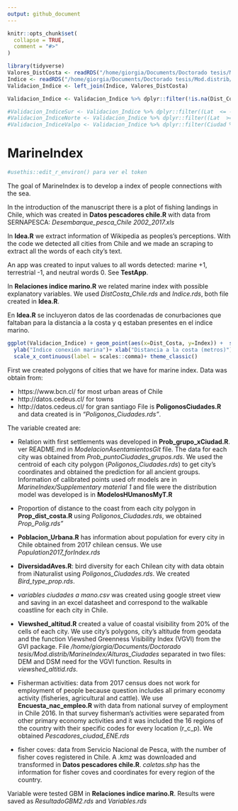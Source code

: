 ```yaml
---
output: github_document
---
```


<!-- README.md is generated from README.Rmd. Please edit that file -->

```r
knitr::opts_chunk$set(
  collapse = TRUE,
  comment = "#>"
)

library(tidyverse)
Valores_DistCosta <- readRDS("/home/giorgia/Documents/Doctorado tesis/Mod.distrib/ModelacionAsentamientosGit/DistCosta_Chile.rds")
Indice <- readRDS("/home/giorgia/Documents/Doctorado tesis/Mod.distrib/ModelacionAsentamientosGit/Indice.rds") %>% rename(Ciudad= City)
Validacion_Indice <- left_join(Indice, Valores_DistCosta)

Validacion_Indice <- Validacion_Indice %>% dplyr::filter(!is.na(Dist_Costa)) %>% rename(City=Ciudad)

#Validacion_IndiceSur <- Validacion_Indice %>% dplyr::filter((Lat  <= -40 ))
#Validacion_IndiceNorte <- Validacion_Indice %>% dplyr::filter((Lat  >= -40 ))
#Validacion_IndiceValpo <- Validacion_Indice %>% dplyr::filter(Ciudad %in% c("Valparaíso", "Viña del Mar", "Concón", "Gran Valparaíso"))

```

# MarineIndex

```r
#usethis::edit_r_environ() para ver el token
```



The goal of MarineIndex is to develop a index of people connections with the sea.

In the introduction of the manuscript there is a plot of fishing landings in Chile, which was created in **Datos pescadores chile.R** with data from SERNAPESCA: *Desembarque_pesca_Chile 2002_2017.xls*

In **Idea.R** we extract information of Wikipedia as peoples's perceptions. With the code we detected all cities from Chile and we made an scraping to extract all the words of each city's text. 

An app was created to input values to all words detected: marine +1, terrestrial -1, and neutral words 0. See **TestApp**.

In **Relaciones indice marino.R** we related marine index with possible explanatory variables. We used *DistCosta_Chile.rds* and *Indice.rds*, both file created in **Idea.R**.

En **Idea.R** se incluyeron datos de las coordenadas de conurbaciones que faltaban para la distancia a la costa y q estaban presentes en el indice marino.



```r



ggplot(Validacion_Indice) + geom_point(aes(x=Dist_Costa, y=Index)) +  scale_colour_continuous()+
  ylab("Indice conexión marina")+ xlab("Distancia a la costa (metros)")+ 
  scale_x_continuous(label = scales::comma)+ theme_classic()

```



First we created polygons of cities that we have for marine index. Data was obtain from: 

- https://www.bcn.cl/ for most urban areas of Chile 
- http://datos.cedeus.cl/ for towns
- http://datos.cedeus.cl/ for gran santiago
File is **PoligonosCiudades.R** and data created is in *"Poligonos_Ciudades.rds"*.


The variable created are:

- Relation with first settlements was developed in **Prob_grupo_xCiudad.R**. ver README.md in *ModelacionAsentamientosGit* file.
The data for each city was obtained from *Prob_puntoCiudades_grupos.rds*. We used the centroid of each city polygon (*Poligonos_Ciudades.rds*) to get city's coordinates and obtained the prediction for all ancient groups. Information of calibrated points used ofr models are in *MarineIndex/Supplementary material 1* and file were the distribution model was developed is in **ModelosHUmanosMyT.R**

- Proportion of distance to the coast from each city polygon in **Prop_dist_costa.R** using *Poligonos_Ciudades.rds*, we obtained *Prop_Polig.rds"*

- **Poblacion_Urbana.R** has information about population for every city in Chile obtained from 2017 chilean census. We use *Population2017_forIndex.rds*

- **DiversidadAves.R**: bird diversity for each Chilean city with data obtain from iNaturalist using *Poligonos_Ciudades.rds*. We created *Bird_type_prop.rds*.

- *variables ciudades a mano.csv* was created using google street view and saving in an excel datasheet and correspond to the walkable coastline for each city in Chile.

- **Viewshed_altitud.R** created a value of coastal visibility from 20% of the cells of each city. We use city's polygons, city's altitude from geodata and the function Viewshed Greenness Visibility Index (VGVI) from the GVI package. File */home/giorgia/Documents/Doctorado tesis/Mod.distrib/MarineIndex/Alturas_Ciudades* separated in two files: DEM and DSM need for the VGVI function. Results in *viewshed_altitid.rds*.

- Fisherman activities: data from 2017 census does not work for employment of people because question includes all primary economy activity (fisheries, agricultural and cattle). We use **Encuesta_nac_empleo.R** with data from national survey of employment in Chile 2016. In that survey fisherman's activities were separated from other primary economy activities and it was included the 16 regions of the country with their specific codes for every location (r_c_p). We obtained *Pescadores_ciudad_ENE.rds*

- fisher coves: data from Servicio Nacional de Pesca, with the number of fisher coves registered in Chile. A .kmz was downloaded and transformed in **Datos pescadores chile.R**. *caletas.shp* has the information for fisher coves and coordinates for every region of the country.




Variable were tested GBM in **Relaciones indice marino.R**. Results were saved as *ResultadoGBM2.rds* and *Variables.rds*




